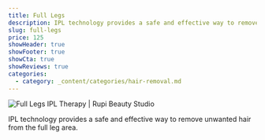```yaml
---
title: Full Legs
description: IPL technology provides a safe and effective way to remove unwanted hair from the full leg area.
slug: full-legs
price: 125
showHeader: true
showFooter: true
showCta: true
showReviews: true
categories:
  - category: _content/categories/hair-removal.md
---
```


![Full Legs IPL Therapy | Rupi Beauty Studio](/uploads/services/ipl-therapy.webp 'Full Legs IPL Therapy  | Rupi Beauty Studio')

IPL technology provides a safe and effective way to remove unwanted hair from the full leg area.
